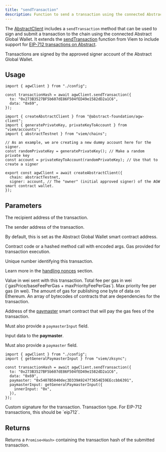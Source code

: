 ```yaml
---
title: "sendTransaction"
description: Function to send a transaction using the connected Abstract Global Wallet.
---
```


The [AbstractClient](/abstract-global-wallet/agw-client/createAbstractClient)
includes a `sendTransaction` method that can be used to sign and submit a transaction to the chain using the connected Abstract Global Wallet.
It extends the [sendTransaction](https://viem.sh/zksync/actions/sendTransaction) function from Viem to include support for
[EIP-712 transactions on Abstract](/how-abstract-works/evm-differences/transactions).

Transactions are signed by the approved signer account of the Abstract Global Wallet.

## Usage

<CodeGroup>

```tsx example.ts
import { agwClient } from "./config";

const transactionHash = await agwClient.sendTransaction({
  to: "0x273B3527BF5b607dE86F504fED49e1582dD2a1C6",
  data: "0x69",
});
```

```tsx config.ts
import { createAbstractClient } from "@abstract-foundation/agw-client";
import { generatePrivateKey, privateKeyToAccount } from "viem/accounts";
import { abstractTestnet } from "viem/chains";

// As an example, we are creating a new dummy account here for the signer.
const randomPrivateKey = generatePrivateKey(); // Make a random private key
const account = privateKeyToAccount(randomPrivateKey); // Use that to create a signer

export const agwClient = await createAbstractClient({
  chain: abstractTestnet,
  signer: account, // The "owner" (initial approved signer) of the AGW smart contract wallet.
});
```

</CodeGroup>

## Parameters

<ResponseField name="to" type="Address | null | undefined">
  The recipient address of the transaction.
</ResponseField>

<ResponseField name="from" type="Address">

The sender address of the transaction.

By default, this is set as the Abstract Global Wallet smart contract address.

</ResponseField>

<ResponseField name="data" type="Hex | undefined">
  Contract code or a hashed method call with encoded args.
</ResponseField>

<ResponseField name="gas" type="bigint | undefined">
  Gas provided for transaction execution.
</ResponseField>

<ResponseField name="nonce" type="number | undefined">

Unique number identifying this transaction.

Learn more in the [handling nonces](/how-abstract-works/native-account-abstraction/handling-nonces) section.

</ResponseField>

<ResponseField name="value" type="bigint | undefined">
  Value in wei sent with this transaction.
</ResponseField>

<ResponseField name="maxFeePerGas" type="bigint">
  Total fee per gas in wei (`gasPrice/baseFeePerGas + maxPriorityFeePerGas`).
</ResponseField>

<ResponseField name="maxPriorityFeePerGas" type="bigint">
  Max priority fee per gas (in wei).
</ResponseField>

<ResponseField name="gasPerPubdata" type="bigint | undefined">
  The amount of gas for publishing one byte of data on Ethereum.
</ResponseField>

<ResponseField name="factoryDeps" type="Hex[] | undefined">
  An array of bytecodes of contracts that are dependencies for the transaction.
</ResponseField>

<ResponseField name="paymaster" type="Account | Address">

Address of the
[paymaster](/how-abstract-works/native-account-abstraction/paymasters) smart
contract that will pay the gas fees of the transaction.

Must also provide a `paymasterInput` field.

</ResponseField>

<ResponseField name="paymasterInput" type="Hex">

Input data to the **paymaster**.

Must also provide a `paymaster` field.

<Expandable title="Example">

```tsx
import { agwClient } from "./config";
import { getGeneralPaymasterInput } from "viem/zksync";

const transactionHash = await agwClient.sendTransaction({
  to: "0x273B3527BF5b607dE86F504fED49e1582dD2a1C6",
  data: "0x69",
  paymaster: "0x5407B5040dec3D339A9247f3654E59EEccbb6391",
  paymasterInput: getGeneralPaymasterInput({
    innerInput: "0x",
  }),
});
```

</Expandable>

</ResponseField>

<ResponseField name="customSignature" type="Hex | undefined">
  Custom signature for the transaction.
</ResponseField>

<ResponseField name="type" type="'eip712' | undefined">
  Transaction type. For EIP-712 transactions, this should be `eip712`.
</ResponseField>

## Returns

Returns a `Promise<Hash>` containing the transaction hash of the submitted transaction.
